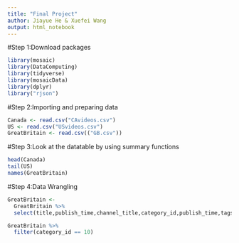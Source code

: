 ```yaml
---
title: "Final Project"
author: Jiayue He & Xuefei Wang
output: html_notebook
---
```


#Step 1:Download packages
```r
library(mosaic)
library(DataComputing)
library(tidyverse)
library(mosaicData)
library(dplyr)
library("rjson")
```


#Step 2:Importing and preparing data
```r
Canada <- read.csv("CAvideos.csv")
US <- read.csv("USvideos.csv")
GreatBritain <- read.csv(("GB.csv"))
```

#Step 3:Look at the datatable by using summary functions
```r
head(Canada)
tail(US)
names(GreatBritain)
```

#Step 4:Data Wrangling
```r
GreatBritain <-
  GreatBritain %>%
  select(title,publish_time,channel_title,category_id,publish_time,tags,views,likes,dislikes,comment_count,thumbnail_link,description)
```

```r
GreatBritain %>%
  filter(category_id == 10)
```

```r

```























